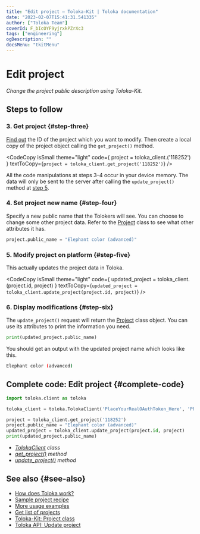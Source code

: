 ```yaml
---
title: "Edit project — Toloka-Kit | Toloka documentation"
date: "2023-02-07T15:41:31.541335"
author: ["Toloka Team"]
coverId: F_bIcOYF9yjrxkPZrXc3
tags: ["engineering"]
ogDescription: ""
docsMenu: "tkitMenu"
---
```



# Edit project

_Change the project public description using Toloka-Kit._

## Steps to follow

<Import/>

<Instantiate/>

### 3. Get project {#step-three}

[Find out](/docs/toloka-kit/recipes/get-projects) the ID of the project which you want to modify. Then create a local copy of the project object calling the `get_project()` method.

<CodeCopy
  isSmall
  theme="light"
  code={
    <HighlightChildren language="python">
      project = toloka_client.<Term term="get_project"><GetProject/></Term>('118252')
    </HighlightChildren>
  }
  textToCopy={`project = toloka_client.get_project('118252')`}
/>

<Note mode="restriction" title="Important">

All the code manipulations at steps 3–4 occur in your device memory. The data will only be sent to the server after calling the `update_project()` method at [step 5](#step-five).

</Note>

### 4. Set project new name {#step-four}

Specify a new public name that the Tolokers will see. You can choose to change some other project data. Refer to the [Project](/docs/toloka-kit/reference/toloka.client.project.Project) class to see what other attributes it has.

```python
project.public_name = "Elephant color (advanced)"
```

### 5. Modify project on platform {#step-five}

This actually updates the project data in Toloka.

<CodeCopy
  isSmall
  theme="light"
  code={
    <HighlightChildren language="python">
      updated_project = toloka_client.<Term term="update_project"><UpdateProject/></Term>(project.id, project)
    </HighlightChildren>
  }
  textToCopy={`updated_project = toloka_client.update_project(project.id, project)`}
/>

### 6. Display modifications {#step-six}

The `update_project()` request will return the [Project](/docs/toloka-kit/reference/toloka.client.project.Project) class object. You can use its attributes to print the information you need.

```python
print(updated_project.public_name)
```

You should get an output with the updated project name which looks like this.

```bash
Elephant color (advanced)
```

## Complete code: Edit project {#complete-code}

```python
import toloka.client as toloka

toloka_client = toloka.TolokaClient('PlaceYourRealOAuthToken_Here', 'PRODUCTION')

project = toloka_client.get_project('118252')
project.public_name = "Elephant color (advanced)"
updated_project = toloka_client.update_project(project.id, project)
print(updated_project.public_name)
```

<Note mode="tip" title="List of classes and methods used in this recipe">

- _[TolokaClient](/docs/toloka-kit/reference/toloka.client.TolokaClient) class_
- _[get_project()](/docs/toloka-kit/reference/toloka.client.TolokaClient.get_project) method_
- _[update_project()](/docs/toloka-kit/reference/toloka.client.TolokaClient.update_project) method_

</Note>

## See also {#see-also}

- [How does Toloka work?](/docs/guide/overview)
- [Sample project recipe](/docs/toloka-kit/recipes/learn-basics)
- [More usage examples](/docs/toloka-kit/recipes/use-cases)
- [Get list of projects](/docs/toloka-kit/recipes/get-projects)
- [Toloka-Kit: Project class](/docs/toloka-kit/reference/toloka.client.project.Project)
- [Toloka API: Update project](https://toloka.ai/docs/api/api-reference/#put-/projects/-id-)
